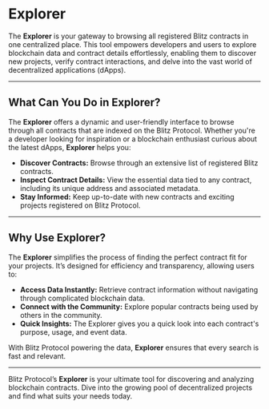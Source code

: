 # Explorer

The **Explorer** is your gateway to browsing all registered Blitz contracts in one centralized place. This tool empowers developers and users to explore blockchain data and contract details effortlessly, enabling them to discover new projects, verify contract interactions, and delve into the vast world of decentralized applications (dApps).

---

## What Can You Do in Explorer?

The **Explorer** offers a dynamic and user-friendly interface to browse through all contracts that are indexed on the Blitz Protocol. Whether you're a developer looking for inspiration or a blockchain enthusiast curious about the latest dApps, **Explorer** helps you:

- **Discover Contracts:** Browse through an extensive list of registered Blitz contracts.
- **Inspect Contract Details:** View the essential data tied to any contract, including its unique address and associated metadata.
- **Stay Informed:** Keep up-to-date with new contracts and exciting projects registered on Blitz Protocol.

---

## Why Use Explorer?

The **Explorer** simplifies the process of finding the perfect contract fit for your projects. It’s designed for efficiency and transparency, allowing users to:

- **Access Data Instantly:** Retrieve contract information without navigating through complicated blockchain data.
- **Connect with the Community:** Explore popular contracts being used by others in the community.
- **Quick Insights:** The Explorer gives you a quick look into each contract's purpose, usage, and event data.

With Blitz Protocol powering the data, **Explorer** ensures that every search is fast and relevant.

---

Blitz Protocol’s **Explorer** is your ultimate tool for discovering and analyzing blockchain contracts. Dive into the growing pool of decentralized projects and find what suits your needs today.

